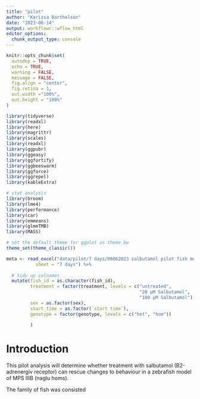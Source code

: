 ```yaml
---
title: "pilot"
author: "Karissa Barthelson"
date: "2023-06-14"
output: workflowr::wflow_html
editor_options:
  chunk_output_type: console
---
```

```r
knitr::opts_chunk$set(
  autodep = TRUE,
  echo = TRUE, 
  warning = FALSE,
  message = FALSE,
  fig.align = "center", 
  fig.retina = 1,
  out.width ="100%", 
  out.height = "100%"
)
```

```r
library(tidyverse)
library(readxl)
library(here)
library(magrittr)
library(scales)
library(readxl)
library(ggpubr)
library(ggeasy)
library(ggfortify)
library(ggbeeswarm)
library(ggforce)
library(ggrepel)
library(kableExtra)

# stat analysis
library(broom)
library(lme4)
library(performance)
library(car)
library(emmeans)
library(glmmTMB)
library(MASS)

# set the default theme for ggplot as theme_bw
theme_set(theme_classic())
```

```r
meta <- read_excel("data/pilot/7 days/06062023 salbutamol pilot fish metadata.xlsx", 
           sheet = "7 days") %>% 
  
  # tidy up colnames
  mutate(fish_id = as.character(fish_id), 
         treatment = factor(treatment, levels = c("untreated", 
                                                  "20 µM Salbutamol", 
                                                  "100 µM Salbutamol")),
         sex = as.factor(sex), 
         start_time = as.factor(`start time`), 
         genotype = factor(genotype, levels = c("het", "hom"))
         
         )
```


# Introduction

This pilot analysis will determine whether treatment with salbutamol (B2-adrenergiv receptor) can rescue changes to behaviour in a zebrafish model of MPS IIIB (naglu homs). 

The family of fish was consisted 

